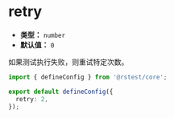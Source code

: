 # retry

- **类型：** `number`
- **默认值：** `0`

如果测试执行失败，则重试特定次数。

```ts title="rstest.config.ts"
import { defineConfig } from '@rstest/core';

export default defineConfig({
  retry: 2,
});
```
